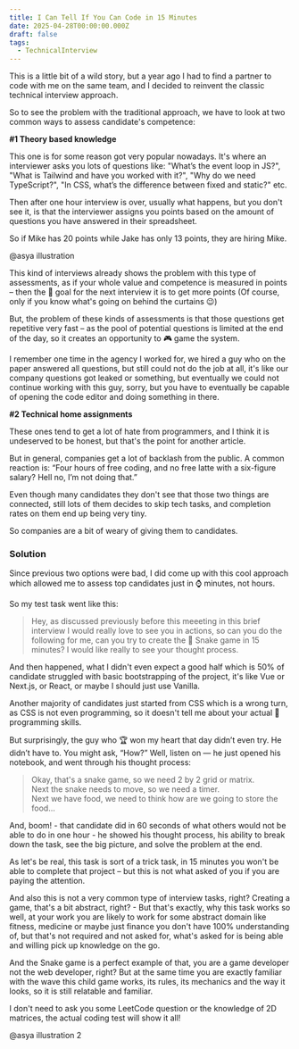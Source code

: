 ```yaml
---
title: I Can Tell If You Can Code in 15 Minutes
date: 2025-04-28T00:00:00.000Z
draft: false
tags:
  - TechnicalInterview
---
```


This is a little bit of a wild story, but a year ago I had to find a partner to code with me on the same team, and I decided to reinvent the classic technical interview approach.

So to see the problem with the traditional approach, we have to look at two common ways to assess candidate's competence:

**#1 Theory based knowledge**

This one is for some reason got very popular nowadays. It's where an interviewer asks you lots of questions like: "What’s the event loop in JS?", "What is Tailwind and have you worked with it?", "Why do we need TypeScript?", "In CSS, what’s the difference between fixed and static?" etc.

Then after one hour interview is over, usually what happens, but you don't see it, is that the interviewer assigns you points based on the amount of questions you have answered in their spreadsheet.

So if Mike has 20 points while Jake has only 13 points, they are hiring Mike.

@asya illustration

This kind of interviews already shows the problem with this type of assessments, as if your whole value and competence is measured in points – then the 🎯 goal for the next interview it is to get more points (Of course, only if you know what's going on behind the curtains 😉)

But, the problem of these kinds of assessments is that those questions get repetitive very fast – as the pool of potential questions is limited at the end of the day, so it creates an opportunity to 🎮 game the system.

I remember one time in the agency I worked for, we hired a guy who on the paper answered all questions, but still could not do the job at all, it's like our company questions got leaked or something, but eventually we could not continue working with this guy, sorry, but you have to eventually be capable of opening the code editor and doing something in there.

**#2 Technical home assignments**

These ones tend to get a lot of hate from programmers, and I think it is undeserved to be honest, but that's the point for another article.

But in general, companies get a lot of backlash from the public. A common reaction is: “Four hours of free coding, and no free latte with a six-figure salary? Hell no, I’m not doing that.”

Even though many candidates they don't see that those two things are connected, still lots of them decides to skip tech tasks, and completion rates on them end up being very  tiny.

So companies are a bit of weary of giving them to candidates.

### Solution

Since previous two options were bad, I did come up with this cool approach which allowed me to assess top candidates just in ⌚️ minutes, not hours.

So my test task went like this:

> Hey, as discussed previously before this meeeting in this brief interview I would really love to see you in actions, so can you do the following for me, can you try to create the 🐍 Snake game in 15 minutes? I would like really to see your thought process.

And then happened, what I didn't even expect a good half which is 50% of candidate struggled with basic bootstrapping of the project, it's like Vue or Next.js, or React, or maybe I should just use Vanilla.

Another majority of candidates just started from CSS which is a wrong turn, as CSS is not even programming, so it doesn't tell me about your actual 🔧 programming skills.

But surprisingly, the guy who 🏆 won my heart that day didn’t even try. He didn’t have to. You might ask, “How?” Well, listen on — he just opened his notebook, and went through his thought process:

> Okay, that's a snake game, so we need 2 by 2 grid or matrix.\
> Next the snake needs to move, so we need a timer.\
> Next we have food, we need to think how are we going to store the food...

And, boom! - that candidate did in 60 seconds of what others would not be able to do in one hour - he showed his thought process, his ability to break down the task, see the big picture, and solve the problem at the end.

As let's be real, this task is sort of a trick task, in 15 minutes you won't be able to complete that project – but this is not what asked of you if you are paying the attention.

And also this is not a very common type of interview tasks, right? Creating a game, that's a bit abstract, right? - But that's exactly, why this task works so well, at your work you are likely to work for some abstract domain like fitness, medicine or maybe just finance you don't have 100% understanding of, but that's not required and not asked for, what's asked for is being able and willing pick up knowledge on the go.

And the Snake game is a perfect example of that, you are a game developer not the web developer, right? But at the same time you are exactly familiar with the wave this child game works, its rules, its mechanics and the way it looks, so it is still relatable and familiar.

I don't need to ask you some LeetCode question or the knowledge of 2D matrices, the actual coding test will show it all!

@asya illustration 2 
